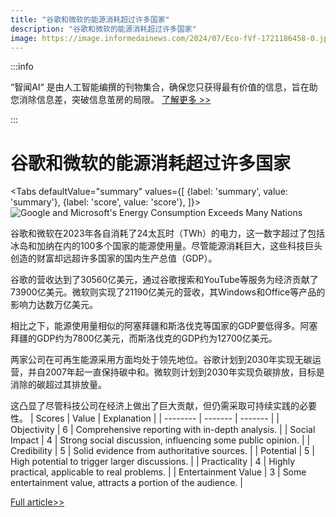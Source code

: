 ```yaml
---
title: "谷歌和微软的能源消耗超过许多国家"
description: "谷歌和微软的能源消耗超过许多国家"
image: https://image.informedainews.com/2024/07/Eco-fVf-1721186458-0.jpg
---
```



:::info

“智闻AI“ 是由人工智能编撰的刊物集合，确保您只获得最有价值的信息，旨在助您消除信息差，突破信息茧房的局限。  [了解更多 >>](/)

:::

# 谷歌和微软的能源消耗超过许多国家


<Tabs
	defaultValue="summary"
	values={[
	{label: 'summary', value: 'summary'},
	{label: 'score', value: 'score'},
]}>
<TabItem value="summary">
<img
  src="https://image.informedainews.com/2024/07/Eco-fVf-1721186458-0.jpg"
  alt="Google and Microsoft's Energy Consumption Exceeds Many Nations"
/>



谷歌和微软在2023年各自消耗了24太瓦时（TWh）的电力，这一数字超过了包括冰岛和加纳在内的100多个国家的能源使用量。尽管能源消耗巨大，这些科技巨头创造的财富却远超许多国家的国内生产总值（GDP）。

谷歌的营收达到了30560亿美元，通过谷歌搜索和YouTube等服务为经济贡献了73900亿美元。微软则实现了21190亿美元的营收，其Windows和Office等产品的影响力达数万亿美元。

相比之下，能源使用量相似的阿塞拜疆和斯洛伐克等国家的GDP要低得多。阿塞拜疆的GDP约为7800亿美元，而斯洛伐克的GDP约为12700亿美元。

两家公司在可再生能源采用方面均处于领先地位。谷歌计划到2030年实现无碳运营，并自2007年起一直保持碳中和。微软则计划到2030年实现负碳排放，目标是消除的碳超过其排放量。

这凸显了尽管科技公司在经济上做出了巨大贡献，但仍需采取可持续实践的必要性。
</TabItem>
<TabItem value="score">
	| Scores     | Value   | Explanation |
	| -------- | ------- | ------- |
	| Objectivity  | 6    | Comprehensive reporting with in-depth analysis.    |
	| Social Impact | 4     | Strong social discussion, influencing some public opinion.    |
	| Credibility    | 5    | Solid evidence from authoritative sources.    |
	| Potential    | 5    | High potential to trigger larger discussions.    |
	| Practicality    | 4    | Highly practical, applicable to real problems.    |
	| Entertainment Value    | 3    | Some entertainment value, attracts a portion of the audience.    |
</TabItem>
</Tabs>

[Full article>>](https://www.cnbeta.com.tw/articles/tech/1438491.htm)
